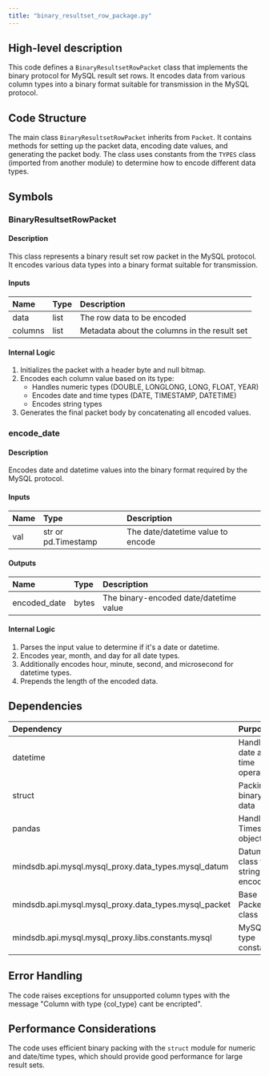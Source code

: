 ```yaml
---
title: "binary_resultset_row_package.py"
---
```


## High-level description
This code defines a `BinaryResultsetRowPacket` class that implements the binary protocol for MySQL result set rows. It encodes data from various column types into a binary format suitable for transmission in the MySQL protocol.

## Code Structure
The main class `BinaryResultsetRowPacket` inherits from `Packet`. It contains methods for setting up the packet data, encoding date values, and generating the packet body. The class uses constants from the `TYPES` class (imported from another module) to determine how to encode different data types.

## Symbols

### BinaryResultsetRowPacket
#### Description
This class represents a binary result set row packet in the MySQL protocol. It encodes various data types into a binary format suitable for transmission.

#### Inputs
| Name | Type | Description |
|:-----|:-----|:------------|
| data | list | The row data to be encoded |
| columns | list | Metadata about the columns in the result set |

#### Internal Logic
1. Initializes the packet with a header byte and null bitmap.
2. Encodes each column value based on its type:
   - Handles numeric types (DOUBLE, LONGLONG, LONG, FLOAT, YEAR)
   - Encodes date and time types (DATE, TIMESTAMP, DATETIME)
   - Encodes string types
3. Generates the final packet body by concatenating all encoded values.

### encode_date
#### Description
Encodes date and datetime values into the binary format required by the MySQL protocol.

#### Inputs
| Name | Type | Description |
|:-----|:-----|:------------|
| val | str or pd.Timestamp | The date/datetime value to encode |

#### Outputs
| Name | Type | Description |
|:-----|:-----|:------------|
| encoded_date | bytes | The binary-encoded date/datetime value |

#### Internal Logic
1. Parses the input value to determine if it's a date or datetime.
2. Encodes year, month, and day for all date types.
3. Additionally encodes hour, minute, second, and microsecond for datetime types.
4. Prepends the length of the encoded data.

## Dependencies
| Dependency | Purpose |
|:-----------|:--------|
| datetime | Handling date and time operations |
| struct | Packing binary data |
| pandas | Handling Timestamp objects |
| mindsdb.api.mysql.mysql_proxy.data_types.mysql_datum | Datum class for string encoding |
| mindsdb.api.mysql.mysql_proxy.data_types.mysql_packet | Base Packet class |
| mindsdb.api.mysql.mysql_proxy.libs.constants.mysql | MySQL type constants |

## Error Handling
The code raises exceptions for unsupported column types with the message "Column with type {col_type} cant be encripted".

## Performance Considerations
The code uses efficient binary packing with the `struct` module for numeric and date/time types, which should provide good performance for large result sets.